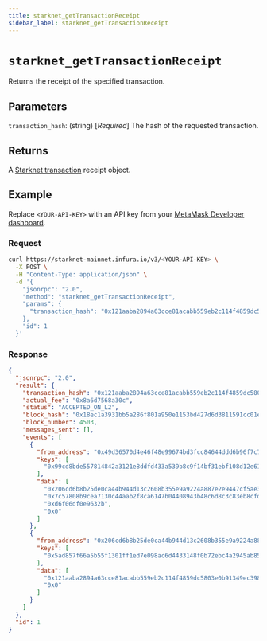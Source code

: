 ```yaml
---
title: starknet_getTransactionReceipt
sidebar_label: starknet_getTransactionReceipt
---
```



# `starknet_getTransactionReceipt`

Returns the receipt of the specified transaction.

## Parameters

`transaction_hash`: (string) [*Required*] The hash of the requested transaction.

## Returns

A [Starknet transaction](https://docs.starknet.io/documentation/architecture_and_concepts/Network_Architecture/transactions/)
receipt object.

## Example

Replace `<YOUR-API-KEY>` with an API key from your [MetaMask Developer dashboard](https://developer.metamask.io/).

### Request

<Tabs>
<TabItem value="curl">

```bash
curl https://starknet-mainnet.infura.io/v3/<YOUR-API-KEY> \
  -X POST \
  -H "Content-Type: application/json" \
  -d '{
    "jsonrpc": "2.0",
    "method": "starknet_getTransactionReceipt",
    "params": {
      "transaction_hash": "0x121aaba2894a63cce81acabb559eb2c114f4859dc5803e0b91349ec398d2eb0"
    },
    "id": 1
  }'
```

</TabItem>
</Tabs>

### Response

<Tabs>
<TabItem value="JSON">

```json
{
  "jsonrpc": "2.0",
  "result": {
    "transaction_hash": "0x121aaba2894a63cce81acabb559eb2c114f4859dc5803e0b91349ec398d2eb0",
    "actual_fee": "0x8a6d7568a30c",
    "status": "ACCEPTED_ON_L2",
    "block_hash": "0x18ec1a3931bb5a286f801a950e1153bd427d6d3811591cc01e6f074615a1f76",
    "block_number": 4503,
    "messages_sent": [],
    "events": [
      {
        "from_address": "0x49d36570d4e46f48e99674bd3fcc84644ddd6b96f7c741b1562b82f9e004dc7",
        "keys": [
          "0x99cd8bde557814842a3121e8ddfd433a539b8c9f14bf31ebf108d12e6196e9"
        ],
        "data": [
          "0x206cd6b8b25de0ca44b944d13c2608b355e9a9224a887e2e9447cf5ae3cb2a8",
          "0x7c57808b9cea7130c44aab2f8ca6147b04408943b48c6d8c3c83eb8cfdd8c0b",
          "0xd6f06df0e9632b",
          "0x0"
        ]
      },
      {
        "from_address": "0x206cd6b8b25de0ca44b944d13c2608b355e9a9224a887e2e9447cf5ae3cb2a8",
        "keys": [
          "0x5ad857f66a5b55f1301ff1ed7e098ac6d4433148f0b72ebc4a2945ab85ad53"
        ],
        "data": [
          "0x121aaba2894a63cce81acabb559eb2c114f4859dc5803e0b91349ec398d2eb0",
          "0x0"
        ]
      }
    ]
  },
  "id": 1
}
```

</TabItem>
</Tabs>
